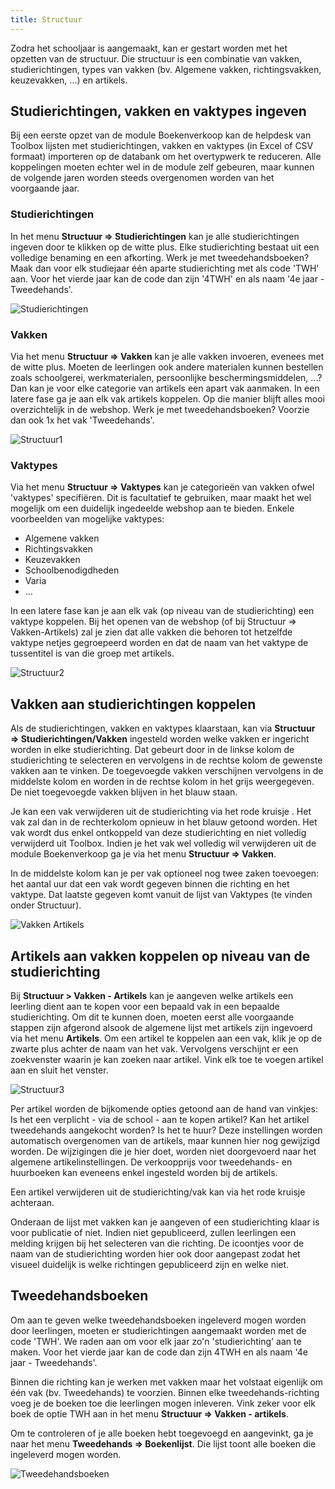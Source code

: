 ```yaml
---
title: Structuur
---
```


Zodra het schooljaar is aangemaakt, kan er gestart worden met het opzetten van de structuur. Die structuur is een combinatie van vakken, studierichtingen, types van vakken (bv. Algemene vakken, richtingsvakken, keuzevakken, ...) en artikels.

## Studierichtingen, vakken en vaktypes ingeven

Bij een eerste opzet van de module Boekenverkoop kan de helpdesk van Toolbox lijsten met studierichtingen, vakken en vaktypes (in Excel of CSV formaat) importeren op de databank om het overtypwerk te reduceren. Alle koppelingen moeten echter wel in de module zelf gebeuren, maar kunnen de volgende jaren worden steeds overgenomen worden van het voorgaande jaar.

### Studierichtingen
In het menu **Structuur => Studierichtingen** kan je alle studierichtingen ingeven door te klikken op de witte plus. Elke studierichting bestaat uit een volledige benaming en een afkorting. Werk je met tweedehandsboeken? Maak dan voor elk studiejaar één aparte studierichting met als code 'TWH' aan. Voor het vierde jaar kan de code dan zijn '4TWH' en als naam '4e jaar - Tweedehands'.

![Studierichtingen](./studierichtingen.png)

### Vakken

Via het menu **Structuur => Vakken** kan je alle vakken invoeren, evenees met de witte plus. Moeten de leerlingen ook andere materialen kunnen bestellen zoals schoolgerei, werkmaterialen, persoonlijke beschermingsmiddelen, ...? Dan kan je voor elke categorie van artikels een apart vak aanmaken. In een latere fase ga je aan elk vak artikels koppelen. Op die manier blijft alles mooi overzichtelijk in de webshop. Werk je met tweedehandsboeken? Voorzie dan ook 1x het vak 'Tweedehands'.

![Structuur1](./structuur1.PNG)

### Vaktypes

Via het menu **Structuur => Vaktypes** kan je categorieën van vakken ofwel 'vaktypes' specifiëren. Dit is facultatief te gebruiken, maar maakt het wel mogelijk om een duidelijk ingedeelde webshop aan te bieden. Enkele voorbeelden van mogelijke vaktypes: 
- Algemene vakken 
- Richtingsvakken
- Keuzevakken
- Schoolbenodigdheden
- Varia
- ...

In een latere fase kan je aan elk vak (op niveau van de studierichting) een vaktype koppelen. Bij het openen van de webshop (of bij Structuur => Vakken-Artikels) zal je zien dat alle vakken die behoren tot hetzelfde vaktype netjes gegroepeerd worden en dat de naam van het vaktype de tussentitel is van die groep met artikels. 

![Structuur2](./structuur2.PNG)

## Vakken aan studierichtingen koppelen

Als de studierichtingen, vakken en vaktypes klaarstaan, kan via **Structuur => Studierichtingen/Vakken** ingesteld worden welke vakken er ingericht worden in elke studierichting. Dat gebeurt door in de linkse kolom de studierichting te selecteren en vervolgens in de rechtse kolom de gewenste vakken aan te vinken. De toegevoegde vakken verschijnen vervolgens in de middelste kolom en worden in de rechtse kolom in het grijs weergegeven. De niet toegevoegde vakken blijven in het blauw staan.

Je kan een vak verwijderen uit de studierichting via het rode kruisje <LegacyAction img="remove.png"/>. Het vak zal dan in de rechterkolom opnieuw in het blauw getoond worden. Het vak wordt dus enkel ontkoppeld van deze studierichting en niet volledig verwijderd uit Toolbox. Indien je het vak wel volledig wil verwijderen uit de module Boekenverkoop ga je via het menu **Structuur => Vakken**. 

In de middelste kolom kan je per vak optioneel nog twee zaken toevoegen: het aantal uur dat een vak wordt gegeven binnen die richting en het vaktype. Dat laatste gegeven komt vanuit de lijst van Vaktypes (te vinden onder Structuur). 

![Vakken Artikels](./vakken_artikels.png)

## Artikels aan vakken koppelen op niveau van de studierichting
Bij **Structuur > Vakken - Artikels** kan je aangeven welke artikels een leerling dient aan te kopen voor een bepaald vak in een bepaalde studierichting. Om dit te kunnen doen, moeten eerst alle voorgaande stappen zijn afgerond alsook de algemene lijst met artikels zijn ingevoerd via het menu **Artikels**. Om een artikel te koppelen aan een vak, klik je op de zwarte plus achter de naam van het vak. Vervolgens verschijnt er een zoekvenster waarin je kan zoeken naar artikel. Vink elk toe te voegen artikel aan en sluit het venster.

![Structuur3](./structuur3.png)

Per artikel worden de bijkomende opties getoond aan de hand van vinkjes: Is het een verplicht - via de school - aan te kopen artikel? Kan het artikel tweedehands aangekocht worden? Is het te huur? Deze instellingen worden automatisch overgenomen van de artikels, maar kunnen hier nog gewijzigd worden. De wijzigingen die je hier doet, worden niet doorgevoerd naar het algemene artikelinstellingen. De verkoopprijs voor tweedehands- en huurboeken kan eveneens enkel ingesteld worden bij de artikels.  

Een artikel verwijderen uit de studierichting/vak kan via het rode kruisje achteraan.

Onderaan de lijst met vakken kan je aangeven of een studierichting klaar is voor publicatie of niet. Indien niet gepubliceerd, zullen leerlingen een melding krijgen bij het selecteren van die richting. De icoontjes voor de naam van de studierichting worden hier ook door aangepast zodat het visueel duidelijk is welke richtingen gepubliceerd zijn en welke niet.

## Tweedehandsboeken

Om aan te geven welke tweedehandsboeken ingeleverd mogen worden door leerlingen, moeten er studierichtingen aangemaakt worden met de code 'TWH'. We raden aan om voor elk jaar zo'n 'studierichting' aan te maken. Voor het vierde jaar kan de code dan zijn 4TWH en als naam '4e jaar - Tweedehands'.

Binnen die richting kan je werken met vakken maar het volstaat eigenlijk om één vak (bv. Tweedehands) te voorzien. Binnen elke tweedehands-richting voeg je de boeken toe die leerlingen mogen inleveren. Vink zeker voor elk boek de optie TWH aan in het menu **Structuur => Vakken - artikels**.

Om te controleren of je alle boeken hebt toegevoegd en aangevinkt, ga je naar het menu **Tweedehands => Boekenlijst**. Die lijst toont alle boeken die ingeleverd mogen worden.

![Tweedehandsboeken](./tweedehands.png)